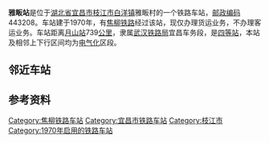 {{noteTA
|1=zh-cn:始发车次; zh-hk:列車班次;
|2=zh-cn:车次; zh-hk:班次;
}}
{{Infobox China railway station
|车站名称 = 雅畈站
|图片 = 
|图片介绍 = 
|其他名称 = 
|车站拼音 = Yafan
|英文名称 = Yafan Railway Station
|车站代码 = 44570<ref>{{cite book|title=中华人民共和国铁路车站代码（GB/T 10302-2010）|publisher=中国标准出版社|year=2010|isbn=155066140495|ignore-isbn-error=true|pages=42}}</ref>
|电报码 = 
|拼音码 = 
|车站地址 = [[湖北省|湖北省]][[宜昌市|宜昌市]][[枝江市|枝江市]][[白洋镇|白洋镇]]雅畈村
|归属 = [[武汉铁路局|武汉铁路局]]宜昌车务段
|车站等级 = [[四等站_(中铁)|四等站]]
|线路 = [[焦柳铁路|焦柳铁路]]
}}
'''雅畈站'''是位于[[湖北省|湖北省]][[宜昌市|宜昌市]][[枝江市|枝江市]][[白洋镇|白洋镇]]雅畈村的一个铁路车站，[[邮政编码|邮政编码]]443208。车站建于1970年，有[[焦柳铁路|焦柳铁路]]经过该站，现仅办理货运业务，不办理客运业务。车站距离[[月山站|月山站]]739[[公里|公里]]，隶属[[武汉铁路局|武汉铁路局]]宜昌车务段，是[[四等站_(中铁)|四等站]]，本站及相邻上下行区间均为[[电气化|电气化]]区段。

== 邻近车站 ==
{{start rail box|[[中国铁路|中国铁路]]}}
{{s-inop|[[枝江站|枝江站]]|{{站|月山}}方向}}
{{s-line|[[焦柳铁路|焦柳铁路]]}}
{{s-inop|[[顾家店站|顾家店站]]|{{站|柳州}}方向}}
{{end box}}

== 参考资料 ==
{{reflist}}

{{焦柳铁路}}
{{铁路车站小作品}}
{{湖北小作品}}

[[Category:焦柳铁路车站|Category:焦柳铁路车站]]
[[Category:宜昌市铁路车站|Category:宜昌市铁路车站]]
[[Category:枝江市|Category:枝江市]]
[[Category:1970年启用的铁路车站|Category:1970年启用的铁路车站]]